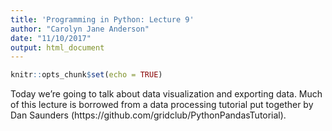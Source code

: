 ```yaml
---
title: 'Programming in Python: Lecture 9'
author: "Carolyn Jane Anderson"
date: "11/10/2017"
output: html_document
---
```


```r
knitr::opts_chunk$set(echo = TRUE)
```

Today we're going to talk about data visualization and exporting data. Much of this lecture is borrowed from a data processing tutorial put together by Dan Saunders (https://github.com/gridclub/PythonPandasTutorial).